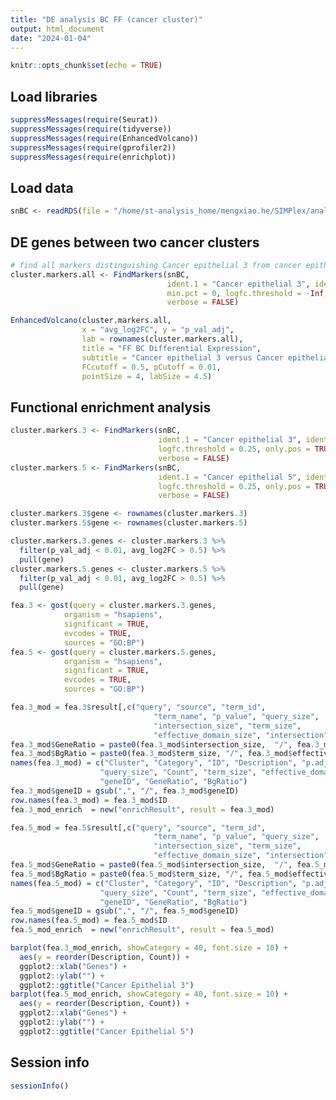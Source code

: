 ```yaml
---
title: "DE analysis BC FF (cancer cluster)"
output: html_document
date: "2024-01-04"
---
```


```r
knitr::opts_chunk$set(echo = TRUE)
```

## Load libraries

```r
suppressMessages(require(Seurat))
suppressMessages(require(tidyverse))
suppressMessages(require(EnhancedVolcano))
suppressMessages(require(gprofiler2))
suppressMessages(require(enrichplot))
```

## Load data

```r
snBC <- readRDS(file = "/home/st-analysis_home/mengxiao.he/SIMPlex/analysis/230619_BC_reseq/cellbender_out/snBC_1_cellbender_manual_annot_cleaned.rds")
```

## DE genes between two cancer clusters

```r
# find all markers distinguishing Cancer epithelial 3 from cancer epithelial 5
cluster.markers.all <- FindMarkers(snBC, 
                                   ident.1 = "Cancer epithelial 3", ident.2 = "Cancer epithelial 5", 
                                   min.pct = 0, logfc.threshold = -Inf,
                                   verbose = FALSE)

EnhancedVolcano(cluster.markers.all, 
                x = "avg_log2FC", y = "p_val_adj", 
                lab = rownames(cluster.markers.all), 
                title = "FF BC Differential Expression",
                subtitle = "Cancer epithelial 3 versus Cancer epithelial 5",
                FCcutoff = 0.5, pCutoff = 0.01,
                pointSize = 4, labSize = 4.5)
```

## Functional enrichment analysis

```r
cluster.markers.3 <- FindMarkers(snBC,
                                 ident.1 = "Cancer epithelial 3", ident.2 = "Cancer epithelial 5",
                                 logfc.threshold = 0.25, only.pos = TRUE,
                                 verbose = FALSE)
cluster.markers.5 <- FindMarkers(snBC,
                                 ident.1 = "Cancer epithelial 5", ident.2 = "Cancer epithelial 3",
                                 logfc.threshold = 0.25, only.pos = TRUE,
                                 verbose = FALSE)

cluster.markers.3$gene <- rownames(cluster.markers.3)
cluster.markers.5$gene <- rownames(cluster.markers.5)

cluster.markers.3.genes <- cluster.markers.3 %>%
  filter(p_val_adj < 0.01, avg_log2FC > 0.5) %>%
  pull(gene)
cluster.markers.5.genes <- cluster.markers.5 %>%
  filter(p_val_adj < 0.01, avg_log2FC > 0.5) %>%
  pull(gene)

fea.3 <- gost(query = cluster.markers.3.genes, 
            organism = "hsapiens", 
            significant = TRUE, 
            evcodes = TRUE, 
            sources = "GO:BP")
fea.5 <- gost(query = cluster.markers.5.genes, 
            organism = "hsapiens", 
            significant = TRUE, 
            evcodes = TRUE, 
            sources = "GO:BP")

fea.3_mod = fea.3$result[,c("query", "source", "term_id",
                                "term_name", "p_value", "query_size", 
                                "intersection_size", "term_size", 
                                "effective_domain_size", "intersection")]
fea.3_mod$GeneRatio = paste0(fea.3_mod$intersection_size,  "/", fea.3_mod$query_size)
fea.3_mod$BgRatio = paste0(fea.3_mod$term_size, "/", fea.3_mod$effective_domain_size)
names(fea.3_mod) = c("Cluster", "Category", "ID", "Description", "p.adjust", 
                    "query_size", "Count", "term_size", "effective_domain_size", 
                    "geneID", "GeneRatio", "BgRatio")
fea.3_mod$geneID = gsub(",", "/", fea.3_mod$geneID)
row.names(fea.3_mod) = fea.3_mod$ID
fea.3_mod_enrich  = new("enrichResult", result = fea.3_mod)

fea.5_mod = fea.5$result[,c("query", "source", "term_id",
                                "term_name", "p_value", "query_size", 
                                "intersection_size", "term_size", 
                                "effective_domain_size", "intersection")]
fea.5_mod$GeneRatio = paste0(fea.5_mod$intersection_size,  "/", fea.5_mod$query_size)
fea.5_mod$BgRatio = paste0(fea.5_mod$term_size, "/", fea.5_mod$effective_domain_size)
names(fea.5_mod) = c("Cluster", "Category", "ID", "Description", "p.adjust", 
                    "query_size", "Count", "term_size", "effective_domain_size", 
                    "geneID", "GeneRatio", "BgRatio")
fea.5_mod$geneID = gsub(",", "/", fea.5_mod$geneID)
row.names(fea.5_mod) = fea.5_mod$ID
fea.5_mod_enrich  = new("enrichResult", result = fea.5_mod)

barplot(fea.3_mod_enrich, showCategory = 40, font.size = 10) + 
  aes(y = reorder(Description, Count)) +
  ggplot2::xlab("Genes") + 
  ggplot2::ylab("") + 
  ggplot2::ggtitle("Cancer Epithelial 3")
barplot(fea.5_mod_enrich, showCategory = 40, font.size = 10) + 
  aes(y = reorder(Description, Count)) +
  ggplot2::xlab("Genes") + 
  ggplot2::ylab("") + 
  ggplot2::ggtitle("Cancer Epithelial 5")
```

## Session info
```r
sessionInfo()
```